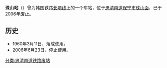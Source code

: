 {{朝鮮半島車站資訊
|公司色 = black
|文字色 = 
|站名 = 珠山站
|圖片 = Korail Jusan Station.jpg
|pxl = 
|圖片說明 = 车站站台
|前一站 = [[艮峙站|艮峙]]
|前一站距離 = 
|後一站距離 = 
|後一站 = [[溫洞站|溫洞]]
|所屬路線 = [[长项线|长项线]]
|距離 = 
|起點站 = [[天安站|天安]]
|諺文 = 주산역
|朝鮮漢字 = 珠山驛
|文觀部式 = Jusan-yeok
|馬-賴式 = 
|副站名 = 
|車站編號 = 
|停站路線數 = 
|所屬公司 = [[韩国铁道公社|韩国铁道公社]]
|所在地 =[[忠清南道|忠清南道]][[保宁市|保宁市]][[珠山面|珠山面]]
|車站構造 = 地面车站
|月台配置 = 
|啟用年月日 =1960年3月11日
|廢站年月日 =2006年6月23日
|上下車人次 = 
|統計年度 = 
|轉車 = 
|備註 = 
|全寬備註 = 
}}

'''珠山站'''（{{kor|諺=주산역|漢=珠山驛|羅=Jusan yeok|f=y}}）曾为韩国铁路[[长项线|长项线]]上的一个车站，位于[[忠清南道|忠清南道]][[保宁市|保宁市]][[珠山面|珠山面]]，已于2006年废止。

== 历史 ==
*1960年3月11日，落成使用。
*2006年6月23日，停止使用。

{{长项线}}

[[分类:忠清南道铁路废站|分类:忠清南道铁路废站]]